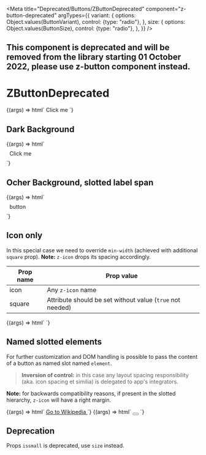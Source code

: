
<Meta
  title="Deprecated/Buttons/ZButtonDeprecated"
  component="z-button-deprecated"
  argTypes={{
    variant: {
      options: Object.values(ButtonVariant),
      control: {type: "radio"},
    },
    size: {
      options: Object.values(ButtonSize),
      control: {type: "radio"},
    },
  }}
/>

## This component is deprecated and will be removed from the library starting 01 October 2022, please use z-button component instead.

# ZButtonDeprecated

<Canvas>
  <Story
    name="Default button"
    args={{
      variant: ButtonVariant.PRIMARY,
      size: ButtonSize.BIG,
      disabled: false,
      icon: "download",
    }}
  >
    {(args) => html`
      <z-button-deprecated
        variant=${args.variant}
        size=${args.size}
        disabled=${args.disabled}
        icon=${args.icon}
        >Click me</z-button-deprecated
      >
    `}
  </Story>
</Canvas>

## Dark Background

<Canvas>
  <Story
    name="Dark Background"
    args={{
      size: ButtonSize.BIG,
      disabled: false,
      icon: "download",
    }}
    parameters={{
      controls: {
        exclude: ["variant"],
      },
    }}
  >
    {(args) => html`
      <div style="background: var(--gray800); padding: 8px;">
        <z-button-deprecated
          variant=${ButtonVariant.DARK_BG}
          size=${args.size}
          disabled=${args.disabled}
          icon=${args.icon}
          >Click me</z-button-deprecated
        >
      </div>
    `}
  </Story>
</Canvas>

## Ocher Background, slotted label span

<Canvas>
  <Story
    name="Ocher Background"
    args={{
      size: ButtonSize.BIG,
      disabled: false,
      icon: "download",
    }}
    parameters={{
      controls: {
        exclude: ["variant", "icon"],
      },
    }}
  >
    {(args) => html`
      <div style="background: var(--yellow500); padding: 8px">
        <z-button-deprecated
          variant=${ButtonVariant.DARK_BG}
          size=${args.size}
          disabled=${args.disabled}
        >
          <span style="color: var(--gray800);">
            <z-icon name="${args.icon}"></z-icon>
            button
          </span>
        </z-button-deprecated>
      </div>
    `}
  </Story>
</Canvas>

## Icon only

In this special case we need to override `min-width` (achieved with additional `square` prop). **Note:** `z-icon` drops its spacing accordingly.

| Prop name | Prop value                                                |
| --------- | --------------------------------------------------------- |
| icon      | Any `z-icon` name                                         |
| square    | Attribute should be set without value (`true` not needed) |

<Canvas>
  <Story
    name="Icon only"
    args={{
      variant: ButtonVariant.PRIMARY,
      size: ButtonSize.BIG,
      disabled: false,
      icon: "download",
    }}
    parameters={{
      controls: {
        exclude: ["square"],
      },
    }}
  >
    {(args) => html`
      <z-button-deprecated
        variant="${args.variant}"
        size="${args.size}"
        disabled="${args.disabled}"
        icon="${args.icon}"
        square
      ></z-button-deprecated>
    `}
  </Story>
</Canvas>

## Named slotted elements

For further customization and DOM handling is possible to pass the content of a button as named slot named `element`.

> **Inversion of control:** in this case any layout spacing responsibility (aka. icon spacing et similia) is delegated to app's integrators.

**Note:** for backwards compatibility reasons, if present in the slotted hierarchy, `z-icon` will have a right margin.

<Canvas>
  <Story
    name="With named slot"
    args={{
      variant: ButtonVariant.PRIMARY,
      size: ButtonSize.BIG,
      disabled: false,
      icon: "arrow-quad-north-east",
    }}
  >
    {(args) => html`
      <z-button-deprecated
        variant="${args.variant}"
        size="${args.size}"
        disabled="${args.disabled}"
      >
        <a
          slot="element"
          href="https://wikipedia.com"
          target="_blank"
        >
          <z-icon name="${args.icon}"></z-icon>
          Go to Wikipedia
        </a>
      </z-button-deprecated>
    `}
  </Story>
</Canvas>

<Canvas>
  <Story
    name="With named slot icon only"
    args={{
      variant: ButtonVariant.PRIMARY,
      size: ButtonSize.BIG,
      disabled: false,
      icon: "link",
    }}
  >
    {(args) => html`
      <z-button-deprecated
        variant="${args.variant}"
        size="${args.size}"
        disabled="${args.disabled}"
        square
      >
        <button slot="element">
          <z-icon name="${args.icon}"></z-icon>
        </button>
      </z-button-deprecated>
    `}
  </Story>
</Canvas>

## Deprecation

Props `issmall` is deprecated, use `size` instead.

<ArgsTable of="z-button-deprecated" />
